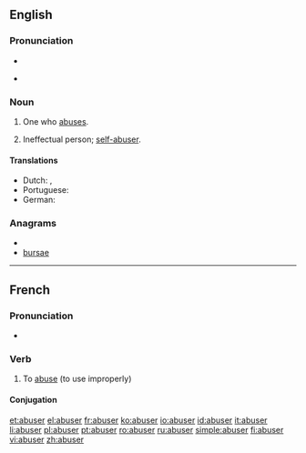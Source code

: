 ==English==

===Pronunciation===
* {{IPA|/əˈbuːzə(r)/}}

* {{rhymes|uːzə(r)}}

===Noun===
{{en-noun}}

# One who [[abuse]]s.
# {{informal}} Ineffectual person; [[self-abuser]].

====Translations====
* Dutch: {{t-|nl|misbruiker|m}}, {{t-|nl|misbruikster|f}}
* Portuguese: {{t-|pt|abusador}}
* German: {{t-|de|Missbraucher}}

===Anagrams===
* {{alphagram|abersu}}
* [[bursae#English|bursae]]


----

==French==

===Pronunciation===
* {{audio|Fr-abuser.ogg|abuser}}

===Verb===
{{infl|fr|verb}}

# To [[abuse]] (to use improperly)

====Conjugation====
{{fr-conj-er|abus}}

[[et:abuser]]
[[el:abuser]]
[[fr:abuser]]
[[ko:abuser]]
[[io:abuser]]
[[id:abuser]]
[[it:abuser]]
[[li:abuser]]
[[pl:abuser]]
[[pt:abuser]]
[[ro:abuser]]
[[ru:abuser]]
[[simple:abuser]]
[[fi:abuser]]
[[vi:abuser]]
[[zh:abuser]]